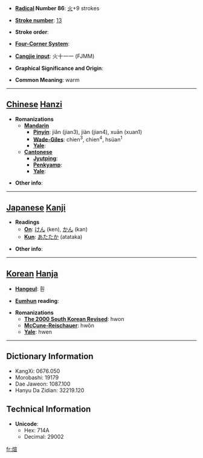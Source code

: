 * '''[[Wiktionary:Chinese radical index| Radical]] Number 86''': [[Wiktionary:Chinese radical index 火|火]]+9 strokes

* '''[[Wiktionary:Chinese total strokes index|Stroke number]]''': [[Wiktionary:Chinese total strokes index 13|13]]

* '''Stroke order''': 

* '''[[Wiktionary:Chinese four corner index|Four-Corner System]]''': 

* '''[[Wiktionary:Chinese Cangjie index|Cangjie input]]''': 火十一一 (FJMM)

* '''Graphical Significance and Origin''': 

* '''Common Meaning''': warm

----

== [[Chinese]] [[Hanzi]] ==

* '''Romanizations'''
** '''[[Mandarin]]'''
*** '''[[Pinyin]]''': jiǎn (jian3), jiàn (jian4), xuān (xuan1)
*** '''[[Wade-Giles]]''': chien<sup>3</sup>, chien<sup>4</sup>, hsüan<sup>1</sup>
*** '''[[Yale]]''': 
** '''[[Cantonese]]'''
*** '''[[Jyutping]]''':
*** '''[[Penkyamp]]''': 
*** '''[[Yale]]''': 

* '''Other info''': 

----

== [[Japanese]] [[Kanji]] ==

* '''Readings'''
** '''[[On]]''': [[けん]] (ken), [[かん]] (kan)
** '''[[Kun]]''': [[あたたか]] (atataka)

* '''Other info''':  

----

== [[Korean]] [[Hanja]] ==

* '''[[Hangeul]]''': 훤

* '''[[Eumhun]] reading''': 

* '''Romanizations'''
** '''[[The 2000 South Korean Revised Romanization|The 2000 South Korean Revised]]''': hwon
** '''[[McCune-Reischauer]]''': hwŏn
** '''[[Yale]]''': hwen

----

== Dictionary Information ==

* KangXi: 0676.050
* Morobashi: 19179
* Dae Jaweon: 1087.100
* Hanyu Da Zidian: 32219.120

== Technical Information ==

* '''Unicode''':
** Hex: 714A
** Decimal: 29002

[[fr:煊]]